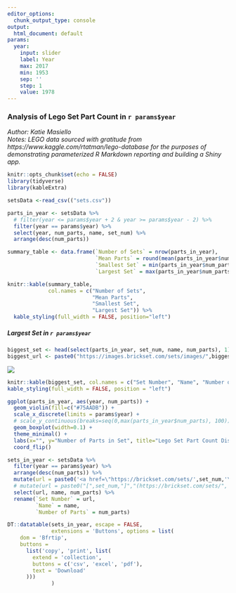 ```yaml
---
editor_options:
  chunk_output_type: console
output:
  html_document: default
params:
  year:
    input: slider
    label: Year
    max: 2017
    min: 1953
    sep: ''
    step: 1
    value: 1978
---
```

### Analysis of Lego Set Part Count in `r params$year`
*Author: Katie Masiello*  
*Notes: LEGO data sourced with gratitude from https://www.kaggle.com/rtatman/lego-database for the purposes of demonstrating parameterized R Markdown reporting and building a Shiny app.*
```r
knitr::opts_chunk$set(echo = FALSE)
library(tidyverse)
library(kableExtra)

setsData <-read_csv(("sets.csv"))
```


```r
parts_in_year <- setsData %>% 
  # filter(year <= params$year + 2 & year >= params$year - 2) %>% 
  filter(year == params$year) %>% 
  select(year, num_parts, name, set_num) %>% 
  arrange(desc(num_parts))

summary_table <- data.frame(`Number of Sets` = nrow(parts_in_year), 
                            `Mean Parts` = round(mean(parts_in_year$num_parts, na.rm = TRUE),0), 
                            `Smallest Set` = min(parts_in_year$num_parts, na.rm = TRUE), 
                            `Largest Set` = max(parts_in_year$num_parts, na.rm=TRUE))

knitr::kable(summary_table, 
             col.names = c("Number of Sets", 
                           "Mean Parts", 
                           "Smallest Set", 
                           "Largest Set")) %>% 
  kable_styling(full_width = FALSE, position="left")
```
  
##### Largest Set in `r params$year`
```r
biggest_set <- head(select(parts_in_year, set_num, name, num_parts), 1)
biggest_url <- paste0("https://images.brickset.com/sets/images/",biggest_set$set_num, ".jpg")
```
<img src="`r biggest_url`">

```r
knitr::kable(biggest_set, col.names = c("Set Number", "Name", "Number of Parts")) %>% 
kable_styling(full_width = FALSE, position = "left")
```



```r
ggplot(parts_in_year, aes(year, num_parts)) + 
  geom_violin(fill=c("#75AADB")) + 
  scale_x_discrete(limits = params$year) +
  # scale_y_continuous(breaks=seq(0,max(parts_in_year$num_parts), 100)) +
  geom_boxplot(width=0.1) +
  theme_minimal() + 
  labs(x="", y="Number of Parts in Set", title="Lego Set Part Count Distribution") +
  coord_flip()


```


```r
sets_in_year <- setsData %>% 
  filter(year == params$year) %>% 
  arrange(desc(num_parts)) %>% 
  mutate(url = paste0('<a href=\"https://brickset.com/sets/',set_num,'\">',set_num ,"</a>")) %>% 
  # mutate(url = paste0("[",set_num,"]","(https://brickset.com/sets/", set_num,")")) %>% 
  select(url, name, num_parts) %>% 
  rename(`Set Number` = url, 
         `Name` = name, 
         `Number of Parts` = num_parts)

DT::datatable(sets_in_year, escape = FALSE, 
              extensions = 'Buttons', options = list(
    dom = 'Bfrtip',
    buttons = 
      list('copy', 'print', list(
        extend = 'collection',
        buttons = c('csv', 'excel', 'pdf'),
        text = 'Download'
      )))
              )

```

